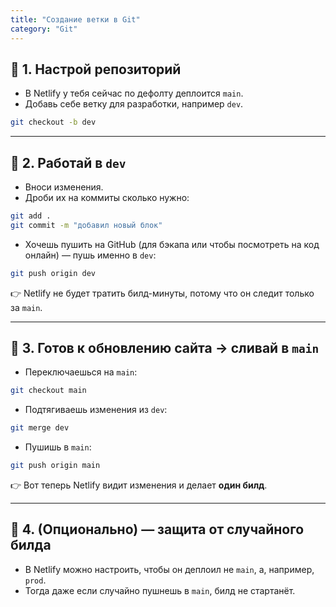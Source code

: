 ```yaml
---
title: "Создание ветки в Git"
category: "Git"
---
```


## 🔹 1. Настрой репозиторий

- В Netlify у тебя сейчас по дефолту деплоится `main`.
- Добавь себе ветку для разработки, например `dev`.

```bash
git checkout -b dev
```

---

## 🔹 2. Работай в `dev`

- Вноси изменения.
- Дроби их на коммиты сколько нужно:

```bash
git add .
git commit -m "добавил новый блок"
```

- Хочешь пушить на GitHub (для бэкапа или чтобы посмотреть на код онлайн) — пушь именно в `dev`:

```bash
git push origin dev
```

👉 Netlify не будет тратить билд-минуты, потому что он следит только за `main`.

---

## 🔹 3. Готов к обновлению сайта → сливай в `main`

- Переключаешься на `main`:

```bash
git checkout main
```

- Подтягиваешь изменения из `dev`:

```bash
git merge dev
```

- Пушишь в `main`:

```bash
git push origin main
```

👉 Вот теперь Netlify видит изменения и делает **один билд**.

---

## 🔹 4. (Опционально) — защита от случайного билда

- В Netlify можно настроить, чтобы он деплоил не `main`, а, например, `prod`.
- Тогда даже если случайно пушнешь в `main`, билд не стартанёт.
